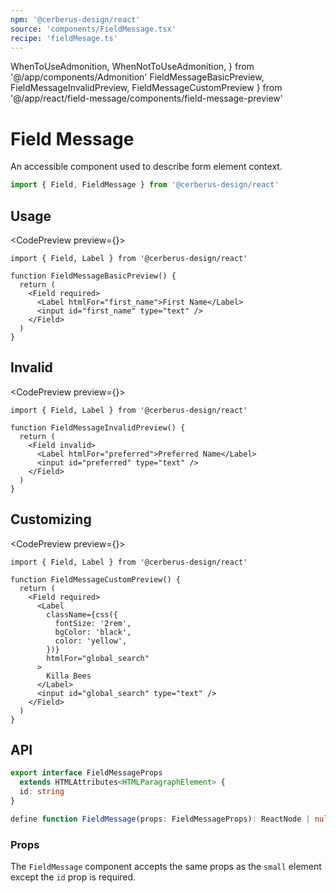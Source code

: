 ```yaml
---
npm: '@cerberus-design/react'
source: 'components/FieldMessage.tsx'
recipe: 'fieldMesage.ts'
---
```


  WhenToUseAdmonition,
  WhenNotToUseAdmonition,
} from '@/app/components/Admonition'
  FieldMessageBasicPreview,
  FieldMessageInvalidPreview,
  FieldMessageCustomPreview
} from '@/app/react/field-message/components/field-message-preview'

# Field Message

An accessible component used to describe form element context.

```ts
import { Field, FieldMessage } from '@cerberus-design/react'
```

<WhenToUseAdmonition description="When you need extra context for an Input component (valid or error state)." />

## Usage

<CodePreview preview={<FieldMessageBasicPreview />}>
```tsx title="first-name-input.tsx"
import { Field, Label } from '@cerberus-design/react'

function FieldMessageBasicPreview() {
  return (
    <Field required>
      <Label htmlFor="first_name">First Name</Label>
      <input id="first_name" type="text" />
    </Field>
  )
}
```
</CodePreview>

<WhenNotToUseAdmonition description="In order to ensure a form element is accessible, the Label should always be used." />

## Invalid

<CodePreview preview={<FieldMessageInvalidPreview />}>
```tsx title="search-input.tsx" {5}
import { Field, Label } from '@cerberus-design/react'

function FieldMessageInvalidPreview() {
  return (
    <Field invalid>
      <Label htmlFor="preferred">Preferred Name</Label>
      <input id="preferred" type="text" />
    </Field>
  )
}
```
</CodePreview>

## Customizing

<CodePreview preview={<FieldMessageCustomPreview />}>
```tsx title="search-input.tsx"
import { Field, Label } from '@cerberus-design/react'

function FieldMessageCustomPreview() {
  return (
    <Field required>
      <Label
        className={css({
          fontSize: '2rem',
          bgColor: 'black',
          color: 'yellow',
        })}
        htmlFor="global_search"
      >
        Killa Bees
      </Label>
      <input id="global_search" type="text" />
    </Field>
  )
}

```
</CodePreview>

## API

```ts showLineNumbers=false
export interface FieldMessageProps
  extends HTMLAttributes<HTMLParagraphElement> {
  id: string
}

define function FieldMessage(props: FieldMessageProps): ReactNode | null
```

### Props

The `FieldMessage` component accepts the same props as the `small` element except the `id` prop is required.
